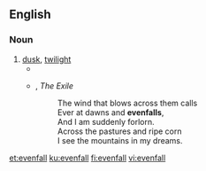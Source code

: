 ==English==

===Noun===
{{en-noun|~}}

# [[dusk]], [[twilight]]
#* {{RQ:Wodehouse Offing|XII|Arriving at Brinkley in the quiet '''evenfall''' and putting the old machine away in the garage, I noticed that Aunt Dahlia's car was there and gathered from this that the aged relative was around and about once more.}}
#* {{w|Katharine Tynan}}, ''The Exile''
#*: The wind that blows across them calls<br>Ever at dawns and '''evenfalls''',<br>And I am suddenly forlorn.<br>Across the pastures and ripe corn<br>I see the mountains in my dreams.

[[et:evenfall]]
[[ku:evenfall]]
[[fi:evenfall]]
[[vi:evenfall]]